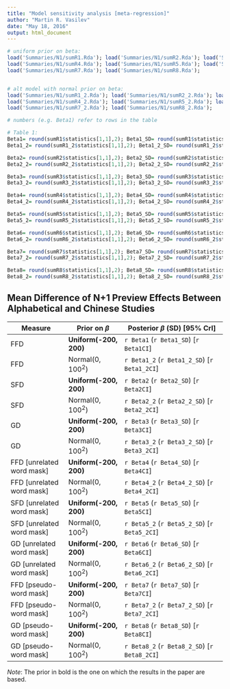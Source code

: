 ```yaml
---
title: "Model sensitivity analysis [meta-regression]"
author: "Martin R. Vasilev"
date: "May 18, 2016"
output: html_document
---
```


```r
# uniform prior on beta:
load('Summaries/N1/sumR1.Rda'); load('Summaries/N1/sumR2.Rda'); load('Summaries/N1/sumR3.Rda');
load('Summaries/N1/sumR4.Rda'); load('Summaries/N1/sumR5.Rda'); load('Summaries/N1/sumR6.Rda');
load('Summaries/N1/sumR7.Rda'); load('Summaries/N1/sumR8.Rda');


# alt model with normal prior on beta:
load('Summaries/N1/sumR1_2.Rda'); load('Summaries/N1/sumR2_2.Rda'); load('Summaries/N1/sumR3_2.Rda');
load('Summaries/N1/sumR4_2.Rda'); load('Summaries/N1/sumR5_2.Rda'); load('Summaries/N1/sumR6_2.Rda');
load('Summaries/N1/sumR7_2.Rda'); load('Summaries/N1/sumR8_2.Rda');
```

```r
# numbers (e.g. Beta1) refer to rows in the table

# Table 1:
Beta1= round(sumR1$statistics[1,1],2); Beta1_SD= round(sumR1$statistics[1,2],2);Beta1CI= round(c(sumR1$quantiles[1,1], sumR1$quantiles[1,5]) ,2); Beta1CI<- paste(Beta1CI[1], ", ", Beta1CI[2], sep="")
Beta1_2= round(sumR1_2$statistics[1,1],2); Beta1_2_SD= round(sumR1_2$statistics[1,2],2);Beta1_2CI= round(c(sumR1_2$quantiles[1,1], sumR1_2$quantiles[1,5]) ,2); Beta1_2CI<- paste(Beta1_2CI[1], ", ", Beta1_2CI[2], sep="")

Beta2= round(sumR2$statistics[1,1],2); Beta2_SD= round(sumR2$statistics[1,2],2);Beta2CI= round(c(sumR2$quantiles[1,1], sumR2$quantiles[1,5]) ,2); Beta2CI<- paste(Beta2CI[1], ", ", Beta2CI[2], sep="")
Beta2_2= round(sumR2_2$statistics[1,1],2); Beta2_2_SD= round(sumR2_2$statistics[1,2],2);Beta2_2CI= round(c(sumR2_2$quantiles[1,1], sumR2_2$quantiles[1,5]) ,2); Beta2_2CI<- paste(Beta2_2CI[1], ", ", Beta2_2CI[2], sep="")

Beta3= round(sumR3$statistics[1,1],2); Beta3_SD= round(sumR3$statistics[1,2],2);Beta3CI= round(c(sumR3$quantiles[1,1], sumR3$quantiles[1,5]) ,2); Beta3CI<- paste(Beta3CI[1], ", ", Beta3CI[2], sep="")
Beta3_2= round(sumR3_2$statistics[1,1],2); Beta3_2_SD= round(sumR3_2$statistics[1,2],2);Beta3_2CI= round(c(sumR3_2$quantiles[1,1], sumR3_2$quantiles[1,5]) ,2); Beta3_2CI<- paste(Beta3_2CI[1], ", ", Beta3_2CI[2], sep="")

Beta4= round(sumR4$statistics[1,1],2); Beta4_SD= round(sumR4$statistics[1,2],2);Beta4CI= round(c(sumR4$quantiles[1,1], sumR4$quantiles[1,5]) ,2); Beta4CI<- paste(Beta4CI[1], ", ", Beta4CI[2], sep="")
Beta4_2= round(sumR4_2$statistics[1,1],2); Beta4_2_SD= round(sumR4_2$statistics[1,2],2);Beta4_2CI= round(c(sumR4_2$quantiles[1,1], sumR4_2$quantiles[1,5]) ,2); Beta4_2CI<- paste(Beta4_2CI[1], ", ", Beta4_2CI[2], sep="")

Beta5= round(sumR5$statistics[1,1],2); Beta5_SD= round(sumR5$statistics[1,2],2);Beta5CI= round(c(sumR5$quantiles[1,1], sumR5$quantiles[1,5]) ,2); Beta5CI<- paste(Beta5CI[1], ", ", Beta5CI[2], sep="")
Beta5_2= round(sumR5_2$statistics[1,1],2); Beta5_2_SD= round(sumR5_2$statistics[1,2],2);Beta5_2CI= round(c(sumR5_2$quantiles[1,1], sumR5_2$quantiles[1,5]) ,2); Beta5_2CI<- paste(Beta5_2CI[1], ", ", Beta5_2CI[2], sep="")

Beta6= round(sumR6$statistics[1,1],2); Beta6_SD= round(sumR6$statistics[1,2],2);Beta6CI= round(c(sumR6$quantiles[1,1], sumR6$quantiles[1,5]) ,2); Beta6CI<- paste(Beta6CI[1], ", ", Beta6CI[2], sep="")
Beta6_2= round(sumR6_2$statistics[1,1],2); Beta6_2_SD= round(sumR6_2$statistics[1,2],2);Beta6_2CI= round(c(sumR6_2$quantiles[1,1], sumR6_2$quantiles[1,5]) ,2); Beta6_2CI<- paste(Beta6_2CI[1], ", ", Beta6_2CI[2], sep="")

Beta7= round(sumR7$statistics[1,1],2); Beta7_SD= round(sumR7$statistics[1,2],2);Beta7CI= round(c(sumR7$quantiles[1,1], sumR7$quantiles[1,5]) ,2); Beta7CI<- paste(Beta7CI[1], ", ", Beta7CI[2], sep="")
Beta7_2= round(sumR7_2$statistics[1,1],2); Beta7_2_SD= round(sumR7_2$statistics[1,2],2);Beta7_2CI= round(c(sumR7_2$quantiles[1,1], sumR7_2$quantiles[1,5]) ,2); Beta7_2CI<- paste(Beta7_2CI[1], ", ", Beta7_2CI[2], sep="")

Beta8= round(sumR8$statistics[1,1],2); Beta8_SD= round(sumR8$statistics[1,2],2);Beta8CI= round(c(sumR8$quantiles[1,1], sumR8$quantiles[1,5]) ,2); Beta8CI<- paste(Beta8CI[1], ", ", Beta8CI[2], sep="")
Beta8_2= round(sumR8_2$statistics[1,1],2); Beta8_2_SD= round(sumR8_2$statistics[1,2],2);Beta8_2CI= round(c(sumR8_2$quantiles[1,1], sumR8_2$quantiles[1,5]) ,2); Beta8_2CI<- paste(Beta8_2CI[1], ", ", Beta8_2CI[2], sep="")
```

Mean Difference of N+1 Preview Effects Between Alphabetical and Chinese Studies
--------------------------------------------------------------------------------
Measure                   | Prior on $\beta$     | Posterior $\beta$ (SD) [95% CrI]  
------------------------- |-----------------     |---------------------------------------------|
FFD                       |**Uniform(-200, 200)**|`r Beta1` (`r Beta1_SD`) [`r Beta1CI`]       |
FFD                       |Normal(0, $100^2$)    |`r Beta1_2` (`r Beta1_2_SD`) [`r Beta1_2CI`] |
SFD                       |**Uniform(-200, 200)**|`r Beta2` (`r Beta2_SD`) [`r Beta2CI`]       |
SFD                       |Normal(0, $100^2$)    |`r Beta2_2` (`r Beta2_2_SD`) [`r Beta2_2CI`] |
GD                        |**Uniform(-200, 200)**|`r Beta3` (`r Beta3_SD`) [`r Beta3CI`]       |
GD                        |Normal(0, $100^2$)    |`r Beta3_2` (`r Beta3_2_SD`) [`r Beta3_2CI`] |
FFD [unrelated word mask] |**Uniform(-200, 200)**|`r Beta4` (`r Beta4_SD`) [`r Beta4CI`]       |
FFD [unrelated word mask] |Normal(0, $100^2$)    |`r Beta4_2` (`r Beta4_2_SD`) [`r Beta4_2CI`] |
SFD [unrelated word mask] |**Uniform(-200, 200)**|`r Beta5` (`r Beta5_SD`) [`r Beta5CI`]       |
SFD [unrelated word mask] |Normal(0, $100^2$)    |`r Beta5_2` (`r Beta5_2_SD`) [`r Beta5_2CI`] |
GD [unrelated word mask]  |**Uniform(-200, 200)**|`r Beta6` (`r Beta6_SD`) [`r Beta6CI`]       |
GD [unrelated word mask]  |Normal(0, $100^2$)    |`r Beta6_2` (`r Beta6_2_SD`) [`r Beta6_2CI`] |
FFD [pseudo-word mask]    |**Uniform(-200, 200)**|`r Beta7` (`r Beta7_SD`) [`r Beta7CI`]       |
FFD [pseudo-word mask]    |Normal(0, $100^2$)    |`r Beta7_2` (`r Beta7_2_SD`) [`r Beta7_2CI`] |
GD [pseudo-word mask]     |**Uniform(-200, 200)**|`r Beta8` (`r Beta8_SD`) [`r Beta8CI`]       |
GD [pseudo-word mask]     |Normal(0, $100^2$)    |`r Beta8_2` (`r Beta8_2_SD`) [`r Beta8_2CI`] |

*Note*: The prior in bold is the one on which the results in the paper are based. 
